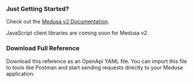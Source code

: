 
<H3 className="!mt-0">Just Getting Started?</H3>

Check out the [Medusa v2 Documentation](https://docs.medusajs.com/v2).

<Space bottom={8} />

<Note type="soon">

JavaScript client libraries are coming soon for Medusa v2.

</Note>

### Download Full Reference

Download this reference as an OpenApi YAML file. You can import this file to tools like Postman and start sending requests directly to your Medusa application.

<DownloadFull />